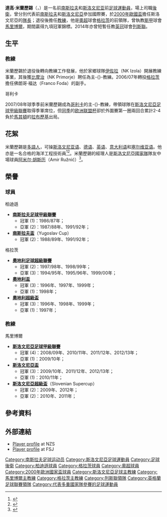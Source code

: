 {{noteTA|G1=足球|G2=FAcup|G3=EPL
|T=zh-hans:达科·米兰尼奇; zh-hk:達高·米蘭歷錫;
|1=zh-hans:达科; zh-hk:達高;
|2=zh-hans:米兰尼奇; zh-hk:米蘭歷錫;
|3=zh-hans:游击队;zh-hk:柏迪遜;
}}
{{Infobox football biography
| name          = 達高·米蘭歷錫<br>''Darko Milanič''
| image         = [[File:Darko_Milanič_2014.jpg|220px]]
| height        = {{height|m=1.84}}
| birth_date    = {{birth date and age|df=yes|1967|12|18}}
| birth_place   = 前[[南斯拉夫社会主义联邦共和国|南斯拉夫]][[伊佐拉_(斯洛維尼亞)|伊佐拉]]
| currentclub   = 
| clubnumber    =
| position      = [[後衛_(足球)|後衛]]
| youthyears1   =  
| youthclubs1   = [[NK_Izola|伊佐拉]]
| years1        = 1986–1993  | caps1   = 95   | goals1   = 2   
| clubs1        = [[游擊隊足球俱樂部|柏迪遜]]
| years2        = 1993–2000  | caps2   = 190  | goals2   = 10  
| clubs2        = [[格拉茲風暴體育俱樂部|格拉茨]]
| totalcaps     = 285 
| totalgoals    = 12
| nationalyears1= 1991–1992  | nationalcaps1   = 5   | nationalgoals1   = 0  
| nationalteam1 = [[南斯拉夫国家足球队|南斯拉夫]]
| nationalyears2= 1992–2000 | nationalcaps2 = 42  | nationalgoals2   = 0  
| nationalteam2 = [[斯洛文尼亞國家足球隊|斯洛文尼亞]]
| manageryears1 = 2004–2006 | managerclubs1 = [[NK_Primorje|比摩治]]
| manageryears2 = 2007–2008 | managerclubs2 = [[戈里察足球俱樂部|哥利卡]]
| manageryears3 = 2008–2013 | managerclubs3 = [[馬里博爾足球俱樂部|馬里博爾]]
| manageryears4 = 2013–2014 | managerclubs4 = [[格拉茲風暴體育俱樂部|格拉茨]]   
| manageryears5 = 2014           | managerclubs5 = [[列斯聯足球會|列斯聯]]   
}}

'''達高·米蘭歷錫'''（{{lang-sl|'''Darko Milanič'''}}，{{bd|1967年|12月18日|catidx=Milanič, Darko}}）是一名前[[南斯拉夫社会主义联邦共和国|南斯拉夫]]和[[斯洛文尼亚|斯洛文尼亚]]前[[足球|足球]][[運動員|運動員]]，場上司職[[後衛_(足球)|後衛]]，曾分別代表前[[南斯拉夫国家足球队|南斯拉夫]]和[[斯洛文尼亞國家足球隊|斯洛文尼亞]]參加國際賽，於[[2000年歐洲足球錦標賽|2000年歐國盃]]擔任斯洛文尼亞的[[隊長_(足球)|隊長]]；退役後擔任[[領隊_(足球)|教練]]，他是[[奧地利足球超級聯賽|奧超]]球會[[格拉茲風暴體育俱樂部|格拉茨]]的前領隊，曾執教[[斯洛文尼亞足球甲級聯賽|斯甲]]球會[[馬里博爾足球俱樂部|馬里博爾]]，期間贏得九項冠軍錦標。2014年亦曾短暫任教[[英冠|英冠]]球會[[列斯聯足球會|列斯聯]]。

== 生平 ==
<!--
=== 球會 ===
Born in [[Izola|Izola]], which was on the [[Free_Territory_of_Trieste|Italo-Yugoslav border]], Milanič began his football career with local side [[NK_Izola|Izola]]. At 17 he was signed by [[FK_Partizan|Partizan]], where he became a notable defender. During his time at [[FK_Partizan|Partizan]] he won the [[Yugoslav_First_League|Yugoslav First League]] and the [[Yugoslav_Cup|Yugoslav Cup]] twice.

After the 1992–93 season he moved to the [[Austria|Austria]]n side [[SK_Sturm_Graz|Sturm Graz]]. He played there successfully for eight years and won eight trophies including the [[Austrian_Bundesliga|Austrian Bundesliga]] and the [[Austrian_Cup|Austrian Cup]] with the Austrian club. 

He retired as a player at the age of 31 due to injury and to pursue a Coaching Career in football.<ref>{{Cite news | url = http://www.bbc.co.uk/sport/0/football/29292258 | title = Leeds United: Darko Milanic tipped to become new manager| publisher = BBC Sport| language = English | date = 20 September 2014 | accessdate = 20 September 2014 }}</ref><ref>{{Cite news | url = http://www.yorkshireeveningpost.co.uk/sport/leeds-united/latest-whites-news/leeds-united-milanic-to-be-named-united-head-coach-tomorrow-1-6852962 | title = Leeds United: Milanic to be named United head coach tomorrow| publisher = Yorkshire Evening Post language = English | date = 21 September 2014 | accessdate = 21 September 2014 }}</ref>

=== 國家隊 ===
During his spell at Partizan he earned five caps for [[Yugoslavia_national_football_team|Yugoslavia]].<ref>[http://www.rsssf.com/miscellaneous/double-caps.html Players Appearing for Two or More Countries]</ref> After the split of [[Yugoslavia_national_football_team|Yugoslavia]] in 1991,  Milanič  decided to represent [[Slovenia_national_football_team|Slovenia]].

He also earned 42 caps for [[Slovenia_national_football_team|Slovenia]], was the captain of the national team, and represented and Captained his country at the [[UEFA_European_Football_Championship|Euro 2000]] championship, this also included Captaining [[Slovenia_national_football_team|Slovenia]] in a 3-3 draw during [[UEFA_European_Football_Championship|Euro 2000]] Group C clash against the national side he used to play for [[Yugoslavia_national_football_team|Yugoslavia]].<ref>{{Cite news | url =http://www.uefa.com/uefaeuro/season=2000/matches/round=1458/match=64857/postmatch/report/index.html | title = Milošević stars as Yugoslavia beat the odds | publisher = Uefa Official Site| language = English | date = 6 October 2003 | accessdate = 6 October 2003 }}</ref>
-->
=== 教練 ===
米蘭歷錫於退役後轉向教練工作發展，他於家鄉球隊[[NK_Izola|伊佐拉]]（NK Izola）開展教練事業，其後獲[[NK_Primorje|比摩治]]（NK Primorje）聘任為主-{}-教練。2006/07年轉投[[格拉茲風暴體育俱樂部|格拉茨]]擔任佛朗哥·福达（Franco Foda）的副手。

;哥利卡
2007/08年球季季前米蘭歷錫成為[[戈里察足球俱樂部|哥利卡]]的主-{}-教練，帶領球隊在[[斯洛文尼亞足球甲級聯賽|斯洛文尼亞足球甲級聯賽]]取得季軍席位，但[[2007–08年欧洲联盟杯|同季]]的[[欧洲联盟杯|欧洲联盟杯]]卻於外圍賽第一圈兩回合累計2-4負於[[馬其頓|馬其頓]]的[[拉博特尼基足球俱樂部|拉布歷基]]出局。
<!--
;馬里博爾
On 1 June 2008 he was appointed as the head coach of [[NK_Maribor|Maribor]], with [[Zlatko_Zahovič|Zlatko Zahovič]] the Sporting Director and [[Ante_Šimundža|Ante Šimundža]] was Milanič' Assistant Head Coach.<ref>{{Cite web |url=http://www.ekipa.org/2012/05/pustimo-podrobnosti-ostajam/ |title=存档副本 |access-date=2014-09-24 |archive-url=https://web.archive.org/web/20160304060809/http://ekipa.org/2012/05/pustimo-podrobnosti-ostajam/ |archive-date=2016-03-04 |dead-url=yes }}</ref> Where he won the [[Slovenian_PrvaLiga|Slovenian PrvaLiga]] Championship during his first year during the [[2008–09_Slovenian_PrvaLiga|2008-9]] season. In May 2010, Maribor won the [[2009–10_Slovenian_Cup|Slovenian Cup]]. After winnning this trophy, Darko Milanič became the first coach that have won all three domestic trophies in Slovenian club football, having won the [[2008–09_Slovenian_PrvaLiga|Slovenian League]] and the [[2009_Slovenian_Supercup|Slovenian Supercup]] before that.<ref>http://www.ekipa.org/index.php?p=nd&i=10010&cc=1</ref> He has achieved that in only two seasons. 

At the beginning of the [[2012–13_NK_Maribor_season|2012–13 season]], Maribor played in their fourth successive Supercup final. The match was played on 8 July 2012 at the Ljudski vrt stadium. Unlike in the previous two seasons, when the club finished as the runners-up, they managed to win it this time, beating their [[Eternal_derby_of_Slovenian_football_(2007)|"eternal rivals"]] [[NK_Olimpija_Ljubljana_(2005)|Olimpija]] 2–1.<ref>{{Cite news | url = http://www.rtvslo.si/sport/nogomet/foto-video-maribor-superpokal-obdrzal-doma/287005 | title = Maribor superpokal obdržal doma | publisher = [[Radiotelevizija_Slovenija|RTV Slovenija]] | language = Slovene | accessdate = 9 July 2012 }}</ref> This was their second Supercup title. 

In 2012, he was selected as the ''Slovenian manager of the year'', winning the [[2011–12_Slovenian_PrvaLiga|league]], [[2011–12_Slovenian_Cup|cup]] and [[2012_Slovenian_Supercup|supercup]].<ref>http://www.nkmaribor.com/novice/?id=4739</ref>

Milanič led [[NK_Maribor|Maribor]] to the group stages of the [[2012–13_UEFA_Europa_League|2012–13 UEFA Europa League]] as one of the losers in the play-off round of the [[2012–13_UEFA_Champions_League|2012–13 UEFA Champions League]], where they were eliminated by [[GNK_Dinamo_Zagreb|Dinamo Zagreb]].<ref>{{Cite news | url = http://www.rtvslo.si/sport/nogomet/foto-minimalen-poraz-maribora-ki-napoveduje-srhljivko-v-ljudskem-vrtu/289952 | title = Minimalen poraz Maribora, ki napoveduje srhljivko v Ljudskem vrtu | publisher = [[Radiotelevizija_Slovenija|RTV Slovenija]] | language = Slovene | accessdate = 31 August 2012 }}</ref><ref>{{Cite news | url = http://www.rtvslo.si/sport/nogomet/maribor-si-je-zobe-znova-polomil-ob-slovenskem-rablju-z-maksimira/290331 | title = Maribor si je zobe znova polomil ob slovenskem rablju z Maksimira | publisher = [[Radiotelevizija_Slovenija|RTV Slovenija]] | language = Slovene | accessdate = 31 August 2012 }}</ref> This was the second season in a row, in which Maribor qualified to the Europa League main stages. They managed to get four points this time,<ref>{{Cite news | url = http://www.nogomania.com/Slovenski-Nogomet/Ekipa/Maribor/Novica/Stiri-tocke-so-realnost.aspx | title = Štiri točke so realnost | publisher = Nogomania | language = Slovene | accessdate = 7 December 2012}}</ref> defeating [[Panathinaikos_F.C.|Panathinaikos]]<ref>{{Cite news | url = http://www.rtvslo.si/sport/nogomet/video-3-0-maribor-osupnil-evropo-in-prevzel-kar-vrh-lestvice/291914 | title = 3:0! Maribor osupnil Evropo in prevzel kar vrh lestvice | publisher = [[Radiotelevizija_Slovenija|RTV Slovenija]] | language= Slovene | accessdate = 7 December 2012 }}</ref> and drawing with [[Tottenham_Hotspur_F.C.|Tottenham Hotspur]],<ref>{{Cite news | url = http://www.rtvslo.si/sport/nogomet/video-foto-maribor-naredil-tezak-izpit-z-veliko-tocko/294439 | title = Maribor naredil težak izpit z veliko točko | publisher = [[Radiotelevizija_Slovenija|RTV Slovenija]] | language = Slovene | accessdate = 7 December 2012 }}</ref> both at home. On 9 November 2012, Maribor suffered a 3-1 defeat to [[Tottenham_Hotspur_F.C.|Tottenham Hotspur]] after a hatrick by [[Jermaine_Defoe|Jermaine Defoe]].<ref>{{Cite news | url = http://www.bbc.co.uk/sport/0/football/20164132 | title = Tottenham 3 - Maribor 1 | publisher = BBC Sport | language = English | date = 9 November 2012 | accessdate = 9 November 2012}}</ref> Still with a chance of finishing as Runner Up in the final game of Group J, Maribor suffered a 4-1 defeat to [[S.S._Lazio|Lazio]] which saw Maribor eliminated.<ref>{{Cite news | url = http://www.uefa.com/news/newsid=1855867.html | title = Four-goal Lazio leave Maribor as Group J winners| publisher = UEFA.Com | language = English | date = 6 December 2012 | accessdate = 6 December 2012}}</ref>

Maribor confirmed their 11th league title on 11 May 2013, when they defeated their eternal rivals Olimpija Ljubljana 2–1.<ref>{{Cite news | url = http://www.rtvslo.si/sport/nogomet/video-beric-zadel-za-noro-noc-v-stajerski-prestolnici/308592 | title = Berić zadel za noro noč v štajerski prestolnici | publisher = [[Radiotelevizija_Slovenija|RTV Slovenija]] | language = Slovene | date = 11 May 2013 | accessdate = 13 May 2013 }}</ref> They again defeated Celje in the [[2013_Slovenian_Cup_Final|2013 Cup Final]], securing their fourth Double in the history.<ref>{{Cite news | url = http://www.rtvslo.si/sport/nogomet/maribor-na-kratke-pocitnice-z-dvojno-krono/309853 | title = Maribor na (kratke) počitnice z dvojno krono | publisher = [[Radiotelevizija_Slovenija|RTV Slovenija]] | language = Slovene | date = 29 May 2013 | accessdate = 30 May 2013 }}</ref>

;格拉茨
On 4 June 2013, he became Head Coach of [[SK_Sturm_Graz|SK Sturm Graz]] in the [[Austrian_Bundesliga|Austrian Bundesliga]], with [[Novica_Nikčević|Novica Nikčević]] as his assistant. One of his first signings was Striker [[Robert_Berić|Robert Berić]] who he signed from former club [[NK_Maribor|NK Maribor]]. Sturm Graz were knocked out of the [[Europa_League|Europa League]] after losing 1-0 on aggregate in the 2nd Qualifying round to [[Breiðablik_UBK|Breiðablik UBK]].<ref>http://www.uefa.com/uefaeuropaleague/news/newsid=1976241.html</ref> He led his side to a 5th place finish during his first season during the [[2013–14_Austrian_Football_Bundesliga|2013/14 season]].

On 21 September, during a press conference, [[SK_Sturm_Graz|SK Sturm Graz]] revealed that Milanič would be leaving the club to join English side [[Leeds_United|Leeds United]] after agreeing to buy out his contract at [[SK_Sturm_Graz|SK Sturm Graz]] to make the move.<ref>{{Cite news | url = http://www.yorkshireeveningpost.co.uk/sport/leeds-united/latest-whites-news/leeds-united-milanic-to-be-named-united-head-coach-tomorrow-1-6852962 | title = Leeds United: Milanic to be named United head coach tomorrow | publisher = Yorkshire Evening Post | language = English | date = 21 September 2014 | accessdate = 21 September 2014 | archive-url = https://archive.is/20140921150527/http://www.yorkshireeveningpost.co.uk/sport/leeds-united/latest-whites-news/leeds-united-milanic-to-be-named-united-head-coach-tomorrow-1-6852962 | archive-date = 2014-09-21 | dead-url = yes }}</ref><ref>{{Cite news | url = http://prosoccertalk.nbcsports.com/2014/09/21/leeds-united-makes-move-for-manager-darko-milanic/? | title = Leeds United makes move for manager Darko Milanic| publisher = NBC | language = English | date = 21 September 2014 | accessdate = 21 September 2014 }}</ref>

;列斯聯
On 23 September 2014, Milanič was appointed the new Head Coach of [[Leeds_United|Leeds United]] on a 2 year deal replacing previous Head Coach [[Dave_Hockaday|Dave Hockaday]], he was joined at Leeds by his [[SK_Sturm_Graz|SK Sturm Graz]] Assistant [[Novica_Nikčević|Novica Nikčević]].<ref>{{Cite news | url = http://www.leedsunited.com/news/article/l9x1e0mkjtui12nhj4m267y8n/title/united-confirm-darko-milanic | title = UNITED CONFIRM DARKO MILANIC| publisher = Leeds United Official Website  | language = English | date = 23 September 2014 | accessdate = 23 September 2014 }}</ref> Milanič appointment meant he also became the first first 'non-British or Irish Manager' to be in charge of Leeds in their entire history.<ref>{{Cite news | url = http://www.dailymail.co.uk/sport/football/article-2765519/Darko-Milanic-confirmed-Leeds-United-manager-signing-two-year-deal.html?ITO=1490&ns_mchannel=rss&ns_campaign=1490 | title = ]Darko Milanic confirmed as Leeds United manager after signing two-year deal| publisher = Daily Mail  | language = English | date = 23 September 2014 | accessdate = 23 September 2014 }}</ref>
-->
== 花絮 ==
米蘭歷錫是[[多語主義|多語人]]，可操[[斯洛文尼亚语|斯洛文尼亚语]]、[[德语|德语]]、[[英语|英语]]、[[意大利语|意大利语]]和[[塞尔维亚语|塞尔维亚语]]。他亦是一名合格的海洋工程技術員<ref>{{Cite news | url = http://www.yorkshireeveningpost.co.uk/sport/leeds-united/latest-whites-news/leeds-united-milanic-to-be-named-united-head-coach-tomorrow-1-6852962 | title = Leeds United: Milanic to be named United head coach tomorrow | publisher = ''yorkshireeveningpost.co.uk'' | language = en | date = 21 September 2014 | accessdate = 21 September 2014 | archive-url = https://archive.is/20140921150527/http://www.yorkshireeveningpost.co.uk/sport/leeds-united/latest-whites-news/leeds-united-milanic-to-be-named-united-head-coach-tomorrow-1-6852962 | archive-date = 2014-09-21 | dead-url = yes }}</ref><ref>{{Cite news | url = http://www.yorkshireeveningpost.co.uk/news/latest-news/top-stories/leeds-united-cellino-unveils-hard-working-milanic-as-head-coach-1-6857215 | title = Leeds United: Cellino unveils “hard-working” Milanic as head coach | publisher = ''yorkshireeveningpost.co.uk'' | language = en | date = 23 September 2014 | accessdate = 23 September 2014 | archive-url = https://web.archive.org/web/20140924090505/http://www.yorkshireeveningpost.co.uk/news/latest-news/top-stories/leeds-united-cellino-unveils-hard-working-milanic-as-head-coach-1-6857215 | archive-date = 2014-09-24 | dead-url = yes }}</ref>。米蘭歷錫的經理人是[[斯洛文尼亞國家足球隊|斯洛文尼亞國家隊]]隊友中場球員[[阿米尔·胡斯历|阿米尔·胡斯历]]（Amir Ružnić）<ref>{{Cite news | url = http://translate.google.co.uk/translate?hl=en&sl=it&u=http://www.calciomercato.it/news/146778/Amir-Ruznic-Jasmin-Kurtic-e-Darko-Milanic-su-Ilicic-.html&prev=/search%3Fq%3Ddarko%2Bmilanic%2Bamir%2Bruznic%26safe%3Doff%26hl%3Den%26biw%3D1366%26bih%3D643 | title = Amir Ruznic, Jasmin Kurtic and Darko Milanic on Ilicic| publisher = ''calciomercato.it'' |  language = it | date = 16 February 2012 | accessdate = 16 February 2012 }}</ref>。

== 榮譽 ==
=== 球員 ===
;柏迪遜
*'''[[南斯拉夫足球甲級聯賽|南斯拉夫足球甲級聯賽]]'''
** 冠軍 (1)：1986/87年；
** 亞軍 (2)：1987/88年、1991/92年；
*'''[[南斯拉夫盃|南斯拉夫盃]]'''（Yugoslav Cup）
** 冠軍 (2)：1988/89年、1991/92年；

;格拉茨
*'''[[奧地利足球超級聯賽|奧地利足球超級聯賽]]'''
** 冠軍 (2)：1997/98年、1998/99年；
** 亞軍 (3)：1994/95年、1995/96年、1999/00年；
*'''[[奧地利盃|奧地利盃]]'''
** 冠軍 (3)：1996年、1997年、1999年；
** 亞軍 (1)：1998年；
*'''[[奧地利超級盃|奧地利超級盃]]'''
** 冠軍 (3)：1996年、1998年、1999年；
** 亞軍 (1)：1997年；

=== 教練 ===
;馬里博爾
*'''[[斯洛文尼亞足球甲級聯賽|斯洛文尼亞足球甲級聯賽]]'''
**冠軍 (4)：2008/09年、2010/11年、2011/12年、2012/13年；
**亞軍 (1)：2009/10年；
*'''[[斯洛文尼亞盃|斯洛文尼亞盃]]'''
**冠軍 (3)：2009/10年、2011/12年、2012/13年；
**亞軍 (1)：2010/11年；
*'''[[斯洛文尼亞超級盃|斯洛文尼亞超級盃]]'''（Slovenian Supercup）
**冠軍 (2)：2009年、2012年；
**亞軍 (2)：2010年、2011年；

== 參考資料 ==
{{reflist}}

== 外部連結 ==
*[http://www.nzs.si/index.php?t=reprezentancaPortret&id=16142 Player profile] at NZS {{sl icon}}
*[http://www.reprezentacija.rs/cgi-bin/index.pl?str=igraci&strana=Milanic_Darko Player profile] at FSJ {{sr icon}}

{{列斯聯領隊}}

{{DEFAULTSORT:Milanic, Darko}}
[[Category:南斯拉夫足球运动员|Category:南斯拉夫足球运动员]]
[[Category:斯洛文尼亞足球運動員|Category:斯洛文尼亞足球運動員]]
[[Category:足球後衛|Category:足球後衛]]
[[Category:柏迪遜球員|Category:柏迪遜球員]]
[[Category:格拉茨球員|Category:格拉茨球員]]
[[Category:奧超球員|Category:奧超球員]]
[[Category:2000年歐洲國家盃球員|Category:2000年歐洲國家盃球員]]
[[Category:斯洛文尼亞足球主教練|Category:斯洛文尼亞足球主教練]]
[[Category:馬里博爾主教練|Category:馬里博爾主教練]]
[[Category:格拉茨主教練|Category:格拉茨主教練]]
[[Category:列斯聯領隊|Category:列斯聯領隊]]
[[Category:英格蘭足球聯賽領隊|Category:英格蘭足球聯賽領隊]]
[[Category:代表多重國家隊參賽的足球運動員|Category:代表多重國家隊參賽的足球運動員]]
